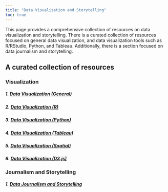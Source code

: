 ```yaml
---
title: "Data Visualization and Storytelling"
toc: true
---
```


This page provides a comprehensive collection of resources on data visualization and storytelling. There is a curated collection of resources focused on general data visualization, and data visualization tools such as R/RStudio, Python, and Tableau. Additionally, there is a section focused on data journalism and storytelling.

## A curated collection of resources

### Visualization

##### 1. [Data Visualization (General)](ds_viz_general.qmd)

##### 2. [Data Visualization (R)](ds_viz_r.qmd)

##### 3. [Data Visualization (Python)](ds_viz_py.qmd)

##### 4. [Data Visualization (Tableau)](ds_viz_tableau.qmd)

##### 5. [Data Visualization (Spatial)](ds_viz_spatial.qmd)

##### 6. [Data Visualization (D3.js)](ds_viz_d3js.qmd)



### Journalism and Storytelling

##### 1. [Data Journalism and Storytelling](ds_journalism.qmd)
